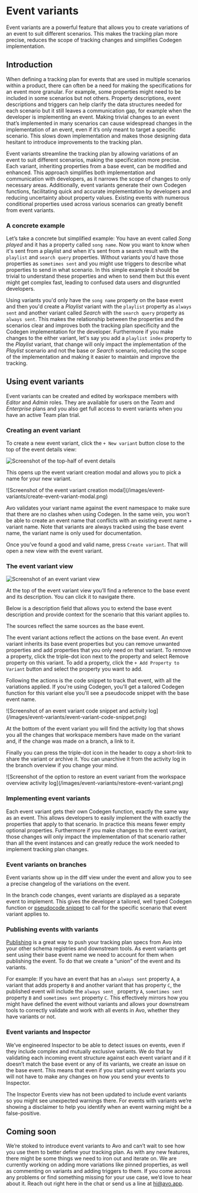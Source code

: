 
# Event variants

Event variants are a powerful feature that allows you to create variations of an event to suit different scenarios. This makes the tracking plan more precise, reduces the scope of tracking changes and simplifies Codegen implementation.

## Introduction

When defining a tracking plan for events that are used in multiple scenarios within a product, there can often be a need for making the specifications for an event more granular. For example, some properties might need to be included in some scenarios but not others. Property descriptions, event descriptions and triggers can help clarify the data structures needed for each scenario but it still leaves a communication gap, for example when the developer is implementing an event. Making trivial changes to an event that’s implemented in many scenarios can cause widespread changes in the implementation of an event, even if it’s only meant to target a specific scenario. This slows down implementation and makes those designing data hesitant to introduce improvements to the tracking plan.

Event variants streamline the tracking plan by allowing variations of an event to suit different scenarios, making the specification more precise. Each variant, inheriting properties from a base event, can be modified and enhanced. This approach simplifies both implementation and communication with developers, as it narrows the scope of changes to only necessary areas. Additionally, event variants generate their own Codegen functions, facilitating quick and accurate implementation by developers and reducing uncertainty about property values. Existing events with numerous conditional properties used across various scenarios can greatly benefit from event variants.

### A concrete example

Let’s take a concrete but simplified example: You have an event called _Song played_ and it has a property called `song name`. Now you want to know when it's sent from a playlist and when it's sent from a search result with the `playlist` and `search query` properties. Without variants you'd have those properties as `sometimes sent` and you might use triggers to describe what properties to send in what scenario. In this simple example it should be trivial to understand these properties and when to send them but this event might get complex fast, leading to confused data users and disgruntled developers. 

Using variants you'd only have the `song name` property on the base event and then you'd create a _Playlist_ variant with the `playlist` property as `always sent` and another variant called _Search_ with the `search query` property as `always sent`. This makes the relationship between the properties and the scenarios clear and improves both the tracking plan specificity and the Codegen implementation for the developer. Furthermore if you make changes to the either variant, let's say you add a `playlist index` property to the _Playlist_ variant, that change will only impact the implementation of the _Playlist_ scenario and not the base or _Search_ scenario, reducing the scope of the implementation and making it easier to maintain and improve the tracking.

## Using event variants

Event variants can be created and edited by workspace members with _Editor_ and _Admin_ roles. They are available for users on the _Team_ and _Enterprise_ plans and you also get full access to event variants when you have an active Team plan trial.

### Creating an event variant

To create a new event variant, click the `+ New variant` button close to the top of the event details view: 

![Screenshot of the top-half of event details](/images/event-variants/event-details.png)

This opens up the event variant creation modal and allows you to pick a name for your new variant. 

<div style={{maxWidth: 484, marginTop: "1em"}}>
![Screenshot of the event variant creation modal](/images/event-variants/create-event-variant-modal.png)
</div>

<Callout type="info" emoji="💡">Avo validates your variant name against the event namespace to make sure that there are no clashes when using Codegen. In the same vein, you won’t be able to create an event name that conflicts with an existing event name + variant name. Note that variants are always tracked using the base event name, the variant name is only used for documentation.</Callout>

Once you’ve found a good and valid name, press `Create variant`. That will open a new view with the event variant. 

### The event variant view

![Screenshot of an event variant view](/images/event-variants/event-variant.png)

At the top of the event variant view you’ll find a reference to the base event and its description. You can click it to navigate there.

Below is a description field that allows you to extend the base event description and provide context for the scenario that this variant applies to.

The sources reflect the same sources as the base event.

The event variant actions reflect the actions on the base event. An event variant inherits its base event properties but you can remove unwanted properties and add properties that you only need on that variant. To remove a property, click the triple-dot icon next to the property and select Remove property on this variant. To add a property, click the `+ Add Property to Variant` button and select the property you want to add. 

Following the actions is the code snippet to track that event, with all the variations applied. If you're using Codegen, you'll get a tailored Codegen function for this variant else you'll see a pseudocode snippet with the base event name.

<div style={{maxWidth: 678, marginTop: "1em"}}>
![Screenshot of an event variant code snippet and activity log](/images/event-variants/event-variant-code-snippet.png)
</div>

At the bottom of the event variant you will find the activity log that shows you all the changes that workspace members have made on the variant and, if the change was made on a branch, a link to it.

Finally you can press the triple-dot icon in the header to copy a short-link to share the variant or archive it. You can unarchive it from the activity log in the branch overview if you change your mind.

<div style={{maxWidth: 313, marginTop: "1em"}}>
    ![Screenshot of the option to restore an event variant from the workspace overview activity log](/images/event-variants/restore-event-variant.png)
</div>

### Implementing event variants

Each event variant gets their own Codegen function, exactly the same way as an event. This allows developers to easily implement the with exactly the properties that apply to that scenario. In practice this means fewer empty optional properties. Furthermore if you make changes to the event variant, those changes will only impact the implementation of that scenario rather than all the event instances and can greatly reduce the work needed to implement tracking plan changes. 

### Event variants on branches

Event variants show up in the diff view under the event and allow you to see a precise changelog of the variations on the event.

In the branch code changes, event variants are displayed as a separate event to implement. This gives the developer a tailored, well typed Codegen function or [pseudocode snippet](/data-design/branches/code-changes#non-codegen-snippets) to call for the specific scenario that event variant applies to.

### Publishing events with variants
[Publishing](/publishing/publishing/overview) is a great way to push your tracking plan specs from Avo into your other schema registries and downstream tools. As event variants get sent using their base event name we need to account for them when publishing the event. To do that we create a “union” of the event and its variants. 

For example: If you have an event that has an `always sent` property `A`, a variant that adds property `B` and another variant that has property `C`, the published event will include the `always sent_` property `A`, `sometimes sent` property `B` and `sometimes sent` property `C`. This effectively mirrors how you might have defined the event without variants and allows your downstream tools to correctly validate and work with all events in Avo, whether they have variants or not.

### Event variants and Inspector 

We’ve engineered Inspector to be able to detect issues on events, even if they include complex and mutually exclusive variants. We do that by validating each incoming event structure against each event variant and if it doesn’t match the base event or any of its variants, we create an issue on the base event. This means that even if you start using event variants you will not have to make any changes on how you send your events to Inspector. 

<Callout emoji="⚠️">The Inspector Events view has not been updated to include event variants so you might see unexpected warnings there. For events with variants we’re showing a disclaimer to help you identify when an event warning might be a false-positive.</Callout>

## Coming soon

We’re stoked to introduce event variants to Avo and can’t wait to see how you use them to better define your tracking plan. As with any new features, there might be some things we need to iron out and iterate on. We are currently working on adding more variations like pinned properties, as well as commenting on variants and adding triggers to them. If you come across any problems or find something missing for your use case, we’d love to hear about it. Reach out right here in the chat or send us a line at [hi@avo.app](mailto:hi@avo.app). 
